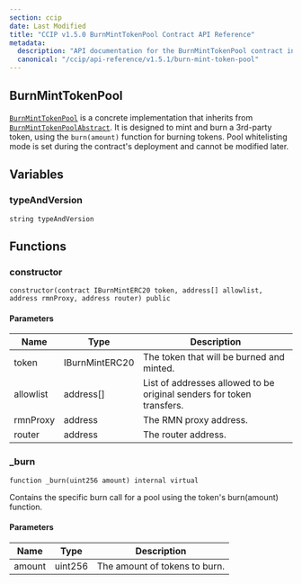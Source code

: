 ```yaml
---
section: ccip
date: Last Modified
title: "CCIP v1.5.0 BurnMintTokenPool Contract API Reference"
metadata:
  description: "API documentation for the BurnMintTokenPool contract in Chainlink CCIP v1.5.0, implementing burn/mint functionality for third-party tokens using burn(amount)."
  canonical: "/ccip/api-reference/v1.5.1/burn-mint-token-pool"
---
```



<CcipCommon callout="importCCIPPackage150" />

## BurnMintTokenPool

[`BurnMintTokenPool`](https://github.com/smartcontractkit/ccip/tree/release/contracts-ccip-1.5.0/contracts/src/v0.8/ccip/pools/BurnMintTokenPool.sol) is a concrete implementation that inherits from [`BurnMintTokenPoolAbstract`](/ccip/api-reference/burn-mint-token-pool-abstract). It is designed to mint and burn a 3rd-party token, using the `burn(amount)` function for burning tokens. Pool whitelisting mode is set during the contract's deployment and cannot be modified later.

## Variables

### typeAndVersion

```solidity
string typeAndVersion
```

## Functions

### constructor

```solidity
constructor(contract IBurnMintERC20 token, address[] allowlist, address rmnProxy, address router) public
```

#### Parameters

| Name      | Type           | Description                                                           |
| --------- | -------------- | --------------------------------------------------------------------- |
| token     | IBurnMintERC20 | The token that will be burned and minted.                             |
| allowlist | address[]      | List of addresses allowed to be original senders for token transfers. |
| rmnProxy  | address        | The RMN proxy address.                                                |
| router    | address        | The router address.                                                   |

### \_burn

```solidity
function _burn(uint256 amount) internal virtual
```

Contains the specific burn call for a pool using the token's burn(amount) function.

#### Parameters

| Name   | Type    | Description                   |
| ------ | ------- | ----------------------------- |
| amount | uint256 | The amount of tokens to burn. |
